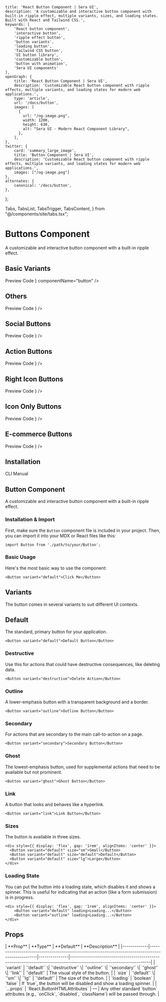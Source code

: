     title: 'React Button Component | Sera UI',
    description: 'A customizable and interactive button component with built-in ripple effect, multiple variants, sizes, and loading states. Built with React and Tailwind CSS.',
    keywords: [
        'React button component',
        'interactive button',
        'ripple effect button',
        'button variants',
        'loading button',
        'Tailwind CSS button',
        'UI button library',
        'customizable button',
        'button with animation',
        'Sera UI components'
    ],
    openGraph: {
        title: 'React Button Component | Sera UI',
        description: 'Customizable React button component with ripple effects, multiple variants, and loading states for modern web applications.',
        type: 'article',
        url: '/docs/button',
        images: [
          {
            url: "/og-image.png",
            width: 1200,
            height: 630,
            alt: "Sera UI - Modern React Component Library",
          },
        ],
    },
    twitter: {
        card: 'summary_large_image',
        title: 'Button Component | Sera UI',
        description: 'Customizable React button component with ripple effects, multiple variants, and loading states for modern web applications.',
        images: ["/og-image.png"]
    },
    alternates: {
        canonical: '/docs/button',
    },
};

  Tabs,
  TabsList,
  TabsTrigger,
  TabsContent,
} from "@/components/site/tabs.tsx";



# Buttons Component <AI dir="left"/>
A customizable and interactive button component with a built-in ripple effect.


## Basic Variants
<Tabs defaultValue="preview" className="">
  <TabsList>
    <TabsTrigger value="preview">Preview</TabsTrigger>
    <TabsTrigger value="code">Code</TabsTrigger>
  </TabsList>
  <TabsContent value="preview">
    <ComponentRenderer component={<ButtonView />} componentName="button" />
  </TabsContent>
  <TabsContent value="code">
    <CodeBlock filePath="src/app/docs/button/button-view.tsx" />
  </TabsContent>
</Tabs>

## Others

<Tabs defaultValue="preview">
  <TabsList>
    <TabsTrigger value="preview">Preview</TabsTrigger>
    <TabsTrigger value="code">Code</TabsTrigger>
  </TabsList>
  <TabsContent value="preview">
    <ComponentRenderer component={<OthersButton />} />
  </TabsContent>
  <TabsContent value="code">
    <CodeBlock filePath="src/app/docs/button/others.tsx" />
  </TabsContent>
</Tabs>



## Social Buttons

<Tabs defaultValue="preview">
  <TabsList>
    <TabsTrigger value="preview">Preview</TabsTrigger>
    <TabsTrigger value="code">Code</TabsTrigger>
  </TabsList>
  <TabsContent value="preview">
    <ComponentRenderer component={<SocialButton />} />
  </TabsContent>
  <TabsContent value="code">
    <CodeBlock filePath="src/app/docs/button/social-button.tsx" />
  </TabsContent>
</Tabs>

## Action Buttons

<Tabs defaultValue="preview" className="">
  <TabsList>
    <TabsTrigger value="preview">Preview</TabsTrigger>
    <TabsTrigger value="code">Code</TabsTrigger>
  </TabsList>
  <TabsContent value="preview">
    <ComponentRenderer component={<ActionButton />} />
  </TabsContent>
  <TabsContent value="code">
    <CodeBlock filePath="src/app/docs/button/action.tsx" />
  </TabsContent>
</Tabs>

## Right Icon Buttons

<Tabs defaultValue="preview" className="">
  <TabsList>
    <TabsTrigger value="preview">Preview</TabsTrigger>
    <TabsTrigger value="code">Code</TabsTrigger>
  </TabsList>
  <TabsContent value="preview">
    <ComponentRenderer component={<RightIconButton />} />
  </TabsContent>
  <TabsContent value="code">
    <CodeBlock filePath="src/app/docs/button/righticon.tsx" />
  </TabsContent>
</Tabs>

## Icon Only Buttons

<Tabs defaultValue="preview" className="">
  <TabsList>
    <TabsTrigger value="preview">Preview</TabsTrigger>
    <TabsTrigger value="code">Code</TabsTrigger>
  </TabsList>
  <TabsContent value="preview">
    <ComponentRenderer component={<OnlyIconButton />} />
  </TabsContent>
  <TabsContent value="code">
    <CodeBlock filePath="src/app/docs/button/only.tsx" />
  </TabsContent>
</Tabs>

## E-commerce Buttons

<Tabs defaultValue="preview" className="">
  <TabsList>
    <TabsTrigger value="preview">Preview</TabsTrigger>
    <TabsTrigger value="code">Code</TabsTrigger>
  </TabsList>
  <TabsContent value="preview">
    <ComponentRenderer component={<CommerceButton />} />
  </TabsContent>
  <TabsContent value="code">
    <CodeBlock filePath="src/app/docs/button/commerce.tsx" />
  </TabsContent>
</Tabs>


## Installation

<Tabs defaultValue="cli" className="">
  <TabsList>
    <TabsTrigger value="cli">CLI</TabsTrigger>
    <TabsTrigger value="manual">Manual</TabsTrigger>
  </TabsList>
  <TabsContent value="cli">
    <Cli command={`add button.json`} />
  </TabsContent>

  <TabsContent value="manual">
    <CodeBlock filePath="src/app/docs/button/button.tsx" />
  </TabsContent>
</Tabs>




## Button Component

A customizable and interactive button component with a built-in ripple effect.

### Installation & Import

First, make sure the `Button` component file is included in your project. Then, you can import it into your MDX or React files like this:

```tsx
import Button from './path/to/your/Button';
```

### Basic Usage

Here's the most basic way to use the component:

```tsx live
<Button variant="default">Click Me</Button>
```

## Variants

The button comes in several variants to suit different UI contexts.

## Default

The standard, primary button for your application.

```tsx live
<Button variant="default">Default Button</Button>
```

### Destructive

Use this for actions that could have destructive consequences, like deleting data.

```tsx live
<Button variant="destructive">Delete Action</Button>
```

### Outline

A lower-emphasis button with a transparent background and a border.

```tsx live
<Button variant="outline">Outline Button</Button>
```

### Secondary

For actions that are secondary to the main call-to-action on a page.

```tsx live
<Button variant="secondary">Secondary Button</Button>
```

### Ghost

The lowest-emphasis button, used for supplemental actions that need to be available but not prominent.

```tsx live
<Button variant="ghost">Ghost Button</Button>
```

### Link

A button that looks and behaves like a hyperlink.

```tsx live
<Button variant="link">Link Button</Button>
```

### Sizes

The button is available in three sizes.

```tsx live
<div style={{ display: 'flex', gap: '1rem', alignItems: 'center' }}>
  <Button variant="default" size="sm">Small</Button>
  <Button variant="default" size="default">Default</Button>
  <Button variant="default" size="lg">Large</Button>
</div>
```

### Loading State

You can put the button into a loading state, which disables it and shows a spinner. This is useful for indicating that an action (like a form submission) is in progress.

```tsx live
<div style={{ display: 'flex', gap: '1rem', alignItems: 'center' }}>
    <Button variant="default" loading>Loading...</Button>
    <Button variant="outline" loading>Loading...</Button>
</div>
```

## Props

<MdxTable>
| **Prop**    | **Type**                                                                                          | **Default**   | **Description**                                                                                                      |
|-------------|---------------------------------------------------------------------------------------------------|---------------|----------------------------------------------------------------------------------------------------------------------|
| `variant`   | `'default'` \| `'destructive'` \| `'outline'` \| `'secondary'` \| `'ghost'` \| `'link'`            | `'default'`   | The visual style of the button.                                                                                      |
| `size`      | `'default'` \| `'sm'` \| `'lg'`                                                                    | `'default'`   | The size of the button.                                                                                              |
| `loading`   | `boolean`                                                                                          | `false`       | If `true`, the button will be disabled and show a loading spinner.                                                  |
| `...props`  | `React.ButtonHTMLAttributes<HTMLButtonElement>`                                                   | —             | Any other standard `button` attributes (e.g., `onClick`, `disabled`, `className`) will be passed through.           |

</MdxTable>
